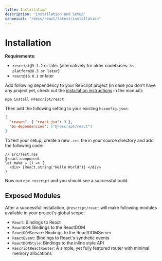 ```yaml
---
title: Installation
description: "Installation and Setup"
canonical: "/docs/react/latest/installation"
---
```


# Installation

**Requirements:**

- `rescript@9.1.2` or later (alternatively for older codebases: `bs-platform@8.3 or later`)
- `react@16.8.1` or later

Add following dependency to your ReScript project (in case you don't have any project yet, check out the [installation instructions](/docs/manual/latest/installation) in the manual):

```
npm install @rescript/react
```

Then add the following setting to your existing `bsconfig.json`:

```json
{
  "reason": { "react-jsx": 3 },
  "bs-dependencies": ["@rescript/react"]
}
```

To test your setup, create a new `.res` file in your source directory and add the following code:

```res
// src/Test.res
@react.component
let make = () => {
  <div> {React.string("Hello World")} </div>
}
```

Now run `npx rescript` and you should see a successful build.

## Exposed Modules

After a successful installation, `@rescript/react` will make following modules available in your project's global scope:

- `React`: Bindings to React
- `ReactDOM`: Bindings to the ReactDOM
- `ReactDOMServer`: Bindings to the ReactDOMServer
- `ReactEvent`: Bindings to React's synthetic events
- `ReactDOMStyle`: Bindings to the inline style API
- `RescriptReactRouter`: A simple, yet fully featured router with minimal memory allocations

